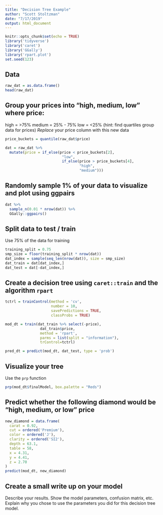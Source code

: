 ```yaml
---
title: "Decision Tree Example"
author: "Scott Stoltzman"
date: "7/17/2019"
output: html_document
---
```


```r
knitr::opts_chunk$set(echo = TRUE)
library('tidyverse')
library('caret')
library('GGally')
library('rpart.plot')
set.seed(123)
```

## Data
```r
raw_dat = as.data.frame()
head(raw_dat)
```


## Group your prices into "high, medium, low" where price:
high = >75%
medium = 25% - 75%
low = <25%
(hint: find quartiles group data for prices)
*Replace* your price column with this new data
```r
price_buckets = quantile(raw_dat$price)

dat = raw_dat %>%
  mutate(price = if_else(price < price_buckets[2],
                          "low",
                          if_else(price > price_buckets[4],
                                  "high",
                                  "medium")))
```


## Randomly sample 1% of your data to visualize and plot using ggpairs
```r
dat %>% 
  sample_n(0.01 * nrow(dat)) %>%
  GGally::ggpairs()
```


## Split data to test / train
Use 75% of the data for training 
```r
training_split = 0.75
smp_size = floor(training_split * nrow(dat))
dat_index = sample(seq_len(nrow(dat)), size = smp_size)
dat_train = dat[dat_index,]
dat_test = dat[-dat_index,]
```


## Create a decision tree using `caret::train` and the algorithm `rpart`
```r
tctrl = trainControl(method = 'cv',
                     number = 10,
                     savePredictions = TRUE,
                     classProbs = TRUE)

mod_dt = train(dat_train %>% select(-price), 
                dat_train$price, 
                method = 'rpart',
                parms = list(split = "information"),
                trControl=tctrl)

pred_dt = predict(mod_dt, dat_test, type = 'prob')
```

## Visualize your tree
Use the `prp` function
```r
prp(mod_dt$finalModel, box.palette = "Reds")
```


## Predict whether the following diamond would be "high, medium, or low" price
```r
new_diamond = data.frame(
  carat = 0.92,
  cut = ordered('Premium'),
  color = ordered('J'),
  clarity = ordered('SI2'),
  depth = 63.1,
  table = 58,
  x = 4.31,
  y = 4.41,
  z = 2.70
)
predict(mod_dt, new_diamond)
```


## Create a small write up on your model

Describe your results.
Show the model parameters, confusion matrix, etc.
Explain why you chose to use the parameters you did for this decision tree model.

